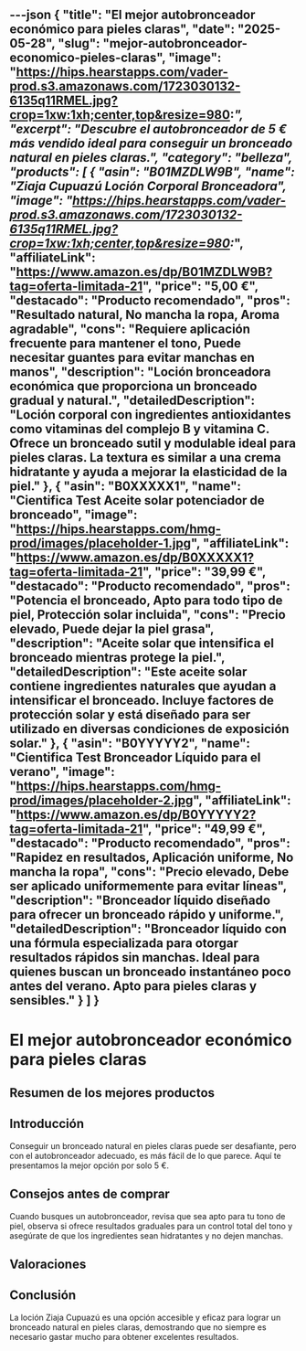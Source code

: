 ---json
{
  "title": "El mejor autobronceador económico para pieles claras",
  "date": "2025-05-28",
  "slug": "mejor-autobronceador-economico-pieles-claras",
  "image": "https://hips.hearstapps.com/vader-prod.s3.amazonaws.com/1723030132-6135q11RMEL.jpg?crop=1xw:1xh;center,top&resize=980:*",
  "excerpt": "Descubre el autobronceador de 5 € más vendido ideal para conseguir un bronceado natural en pieles claras.",
  "category": "belleza",
  "products": [
    {
      "asin": "B01MZDLW9B",
      "name": "Ziaja Cupuazú Loción Corporal Bronceadora",
      "image": "https://hips.hearstapps.com/vader-prod.s3.amazonaws.com/1723030132-6135q11RMEL.jpg?crop=1xw:1xh;center,top&resize=980:*",
      "affiliateLink": "https://www.amazon.es/dp/B01MZDLW9B?tag=oferta-limitada-21",
      "price": "5,00 €",
      "destacado": "Producto recomendado",
      "pros": "Resultado natural, No mancha la ropa, Aroma agradable",
      "cons": "Requiere aplicación frecuente para mantener el tono, Puede necesitar guantes para evitar manchas en manos",
      "description": "Loción bronceadora económica que proporciona un bronceado gradual y natural.",
      "detailedDescription": "Loción corporal con ingredientes antioxidantes como vitaminas del complejo B y vitamina C. Ofrece un bronceado sutil y modulable ideal para pieles claras. La textura es similar a una crema hidratante y ayuda a mejorar la elasticidad de la piel."
    },
    {
      "asin": "B0XXXXX1",
      "name": "Cientifica Test Aceite solar potenciador de bronceado",
      "image": "https://hips.hearstapps.com/hmg-prod/images/placeholder-1.jpg",
      "affiliateLink": "https://www.amazon.es/dp/B0XXXXX1?tag=oferta-limitada-21",
      "price": "39,99 €",
      "destacado": "Producto recomendado",
      "pros": "Potencia el bronceado, Apto para todo tipo de piel, Protección solar incluida",
      "cons": "Precio elevado, Puede dejar la piel grasa",
      "description": "Aceite solar que intensifica el bronceado mientras protege la piel.",
      "detailedDescription": "Este aceite solar contiene ingredientes naturales que ayudan a intensificar el bronceado. Incluye factores de protección solar y está diseñado para ser utilizado en diversas condiciones de exposición solar."
    },
    {
      "asin": "B0YYYYY2",
      "name": "Cientifica Test Bronceador Líquido para el verano",
      "image": "https://hips.hearstapps.com/hmg-prod/images/placeholder-2.jpg",
      "affiliateLink": "https://www.amazon.es/dp/B0YYYYY2?tag=oferta-limitada-21",
      "price": "49,99 €",
      "destacado": "Producto recomendado",
      "pros": "Rapidez en resultados, Aplicación uniforme, No mancha la ropa",
      "cons": "Precio elevado, Debe ser aplicado uniformemente para evitar líneas",
      "description": "Bronceador líquido diseñado para ofrecer un bronceado rápido y uniforme.",
      "detailedDescription": "Bronceador líquido con una fórmula especializada para otorgar resultados rápidos sin manchas. Ideal para quienes buscan un bronceado instantáneo poco antes del verano. Apto para pieles claras y sensibles."
    }
  ]
}
---


# El mejor autobronceador económico para pieles claras

## Resumen de los mejores productos

<ProductRankingTable products={products} />

## Introducción

Conseguir un bronceado natural en pieles claras puede ser desafiante, pero con el autobronceador adecuado, es más fácil de lo que parece. Aquí te presentamos la mejor opción por solo 5 €.

## Consejos antes de comprar

Cuando busques un autobronceador, revisa que sea apto para tu tono de piel, observa si ofrece resultados graduales para un control total del tono y asegúrate de que los ingredientes sean hidratantes y no dejen manchas.

## Valoraciones

<ProductDetailCard product={products[0]} />

<ProductDetailCard product={products[1]} />

<ProductDetailCard product={products[2]} />

## Conclusión

La loción Ziaja Cupuazú es una opción accesible y eficaz para lograr un bronceado natural en pieles claras, demostrando que no siempre es necesario gastar mucho para obtener excelentes resultados.
